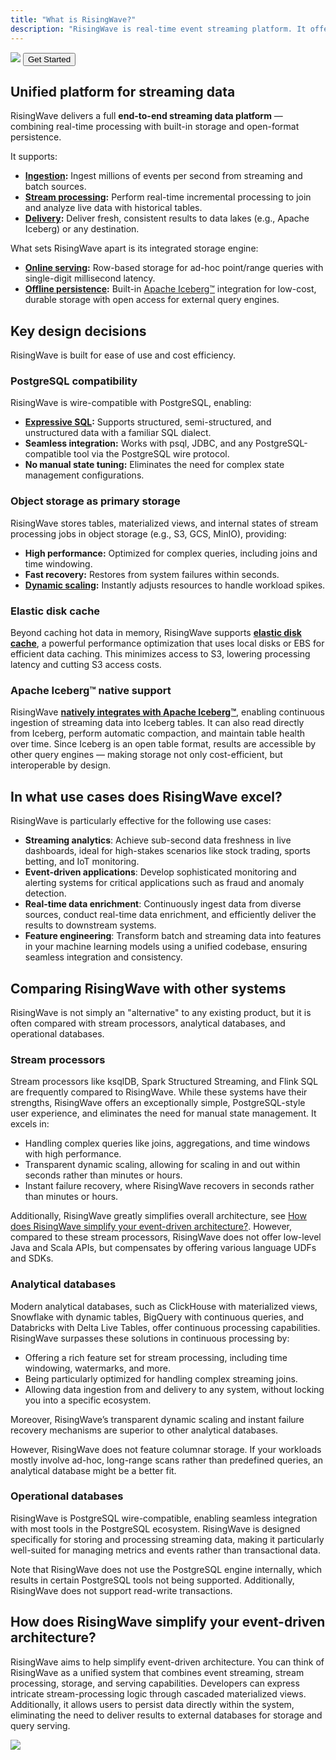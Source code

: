 ```yaml
---
title: "What is RisingWave?"
description: "RisingWave is real-time event streaming platform. It offers an unified experience for real-time data ingestion, stream processing, data persistence, and low-latency serving."
---
```


<Frame>
  <img src="/images/architecture_20250609.jpg"/>
</Frame>

<Button href="/docs/current/get-started">
Get Started
</Button>
<br/>

## Unified platform for streaming data

RisingWave delivers a full **end-to-end streaming data platform** — combining real-time processing with built-in storage and open-format persistence.

It supports:

* **[Ingestion](/ingestion/overview):** Ingest millions of events per second from streaming and batch sources.
* **[Stream processing](/processing/overview):** Perform real-time incremental processing to join and analyze live data with historical tables.
* **[Delivery](/delivery/overview):** Deliver fresh, consistent results to data lakes (e.g., Apache Iceberg) or any destination.

What sets RisingWave apart is its integrated storage engine:

* **[Online serving](/serve/overview):** Row-based storage for ad-hoc point/range queries with single-digit millisecond latency.
* **[Offline persistence](/store/overview):** Built-in [Apache Iceberg™](https://iceberg.apache.org/) integration for low-cost, durable storage with open access for external query engines.

## Key design decisions

RisingWave is built for ease of use and cost efficiency.  

### PostgreSQL compatibility  

RisingWave is wire-compatible with PostgreSQL, enabling:  
- **[Expressive SQL](/sql/overview):** Supports structured, semi-structured, and unstructured data with a familiar SQL dialect.  
- **Seamless integration:** Works with psql, JDBC, and any PostgreSQL-compatible tool via the PostgreSQL wire protocol.  
- **No manual state tuning:** Eliminates the need for complex state management configurations.  

### Object storage as primary storage  

RisingWave stores tables, materialized views, and internal states of stream processing jobs in object storage (e.g., S3, GCS, MinIO), providing:  
- **High performance:** Optimized for complex queries, including joins and time windowing.  
- **Fast recovery:** Restores from system failures within seconds.  
- **[Dynamic scaling](/deploy/k8s-cluster-scaling):** Instantly adjusts resources to handle workload spikes.  

### Elastic disk cache

Beyond caching hot data in memory, RisingWave supports [**elastic disk cache**](/get-started/disk-cache), a powerful performance optimization that uses local disks or EBS for efficient data caching. This minimizes access to S3, lowering processing latency and cutting S3 access costs.

### Apache Iceberg™ native support

RisingWave [**natively integrates with Apache Iceberg™**](/iceberg/overview), enabling continuous ingestion of streaming data into Iceberg tables. It can also read directly from Iceberg, perform automatic compaction, and maintain table health over time. Since Iceberg is an open table format, results are accessible by other query engines — making storage not only cost-efficient, but interoperable by design.

## In what use cases does RisingWave excel?

RisingWave is particularly effective for the following use cases:

* **Streaming analytics**: Achieve sub-second data freshness in live dashboards, ideal for high-stakes scenarios like stock trading, sports betting, and IoT monitoring.
* **Event-driven applications**: Develop sophisticated monitoring and alerting systems for critical applications such as fraud and anomaly detection.
* **Real-time data enrichment**: Continuously ingest data from diverse sources, conduct real-time data enrichment, and efficiently deliver the results to downstream systems.
* **Feature engineering**: Transform batch and streaming data into features in your machine learning models using a unified codebase, ensuring seamless integration and consistency.

## Comparing RisingWave with other systems

RisingWave is not simply an "alternative" to any existing product, but it is often compared with stream processors, analytical databases, and operational databases.

### Stream processors

Stream processors like ksqlDB, Spark Structured Streaming, and Flink SQL are frequently compared to RisingWave. While these systems have their strengths, RisingWave offers an exceptionally simple, PostgreSQL-style user experience, and eliminates the need for manual state management. It excels in:

* Handling complex queries like joins, aggregations, and time windows with high performance.
* Transparent dynamic scaling, allowing for scaling in and out within seconds rather than minutes or hours.
* Instant failure recovery, where RisingWave recovers in seconds rather than minutes or hours.

Additionally, RisingWave greatly simplifies overall architecture, see [How does RisingWave simplify your event-driven architecture?](#how-does-risingwave-simplify-your-event-driven-architecture). However, compared to these stream processors, RisingWave does not offer low-level Java and Scala APIs, but compensates by offering various language UDFs and SDKs.

### Analytical databases

Modern analytical databases, such as ClickHouse with materialized views, Snowflake with dynamic tables, BigQuery with continuous queries, and Databricks with Delta Live Tables, offer continuous processing capabilities. RisingWave surpasses these solutions in continuous processing by:

* Offering a rich feature set for stream processing, including time windowing, watermarks, and more.
* Being particularly optimized for handling complex streaming joins.
* Allowing data ingestion from and delivery to any system, without locking you into a specific ecosystem.

Moreover, RisingWave’s transparent dynamic scaling and instant failure recovery mechanisms are superior to other analytical databases.

However, RisingWave does not feature columnar storage. If your workloads mostly involve ad-hoc, long-range scans rather than predefined queries, an analytical database might be a better fit.

### Operational databases

RisingWave is PostgreSQL wire-compatible, enabling seamless integration with most tools in the PostgreSQL ecosystem. RisingWave is designed specifically for storing and processing streaming data, making it particularly well-suited for managing metrics and events rather than transactional data.

Note that RisingWave does not use the PostgreSQL engine internally, which results in certain PostgreSQL tools not being supported. Additionally, RisingWave does not support read-write transactions.

## How does RisingWave simplify your event-driven architecture?

RisingWave aims to help simplify event-driven architecture. You can think of RisingWave as a unified system that combines event streaming, stream processing, storage, and serving capabilities. Developers can express intricate stream-processing logic through cascaded materialized views. Additionally, it allows users to persist data directly within the system, eliminating the need to deliver results to external databases for storage and query serving.

<Frame>
  <img src="/images/current/intro/stream_processing_with_and_without_rw.jpeg"/>
</Frame>
<br/>
<CardGroup>
  <Card title="See the architecture" icon="sitemap" iconType= "solid" href="/get-started/architecture" horizontal/>
  <Card title="Access the source code" icon="code" iconType= "solid" href="https://github.com/risingwavelabs/risingwave" horizontal/>
</CardGroup>




